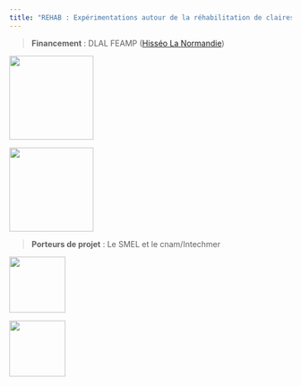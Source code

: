 ```yaml
---
title: "REHAB : Expérimentations autour de la réhabilitation de claires pour une diversification des productions"
---    
```


> **Financement** :  DLAL FEAMP ([Hisséo La Normandie](https://www.hisseo-la-normandie.fr/)) 

<div class="col2">

<img src="https://www.hisseo-la-normandie.fr/images/photos/logo-bleu.png" style="width:150px;" class="center">

<img src="https://www.normandie.fr/sites/default/files/images/region/conseil-regional/logo_r.normandie-portrait-cmjn.jpg" style="width:150px;" class="center">

</div>

> **Porteurs de projet** :  Le SMEL et le cnam/Intechmer

<div class="col2">

<img src="https://www.smel.fr/wp-content/uploads/2015/05/SMEL.jpg" style="width:100px;" class="center">

<img src="https://www.salon-azimut.com/wp-content/uploads/2020/01/cnam.jpg" style="width:100px;" class="center">

</div>